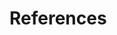 # References {-}

<!-- You don't need to do anything to this page. The references will appear automatically. If there are any you want to include but did not cite, add this yaml to index.Rmd: -->
<!-- nocite: |  -->
<!--   @angel2000, @angel2001, @angel2002a -->

<!--
This manually sets the header for this unnumbered chapter.
-->
\markboth{References}{References}

<!--
To remove the indentation of the first entry.
-->
\noindent

<!--
To create a hanging indent and spacing between entries.  These three lines may need to be removed for styles that don't require the hanging indent.
-->

\setlength{\parindent}{-0.20in}
\setlength{\leftskip}{0.20in}
\setlength{\parskip}{8pt}
